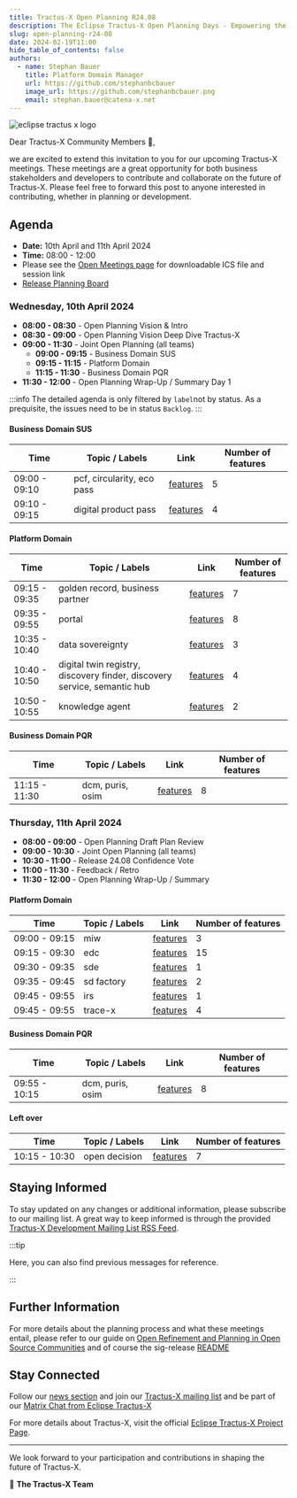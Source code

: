 ```yaml
---
title: Tractus-X Open Planning R24.08
description: The Eclipse Tractus-X Open Planning Days - Empowering the Catena-X Data Space
slug: open-planning-r24-08
date: 2024-02-19T11:00
hide_table_of_contents: false
authors:
  - name: Stephan Bauer
    title: Platform Domain Manager
    url: https://github.com/stephanbcbauer
    image_url: https://github.com/stephanbcbauer.png
    email: stephan.bauer@catena-x.net
---
```


![eclipse tractus x logo](@site/static/img/Tractus-X_openplanning.png)

Dear Tractus-X Community Members 🎉,

we are excited to extend this invitation to you for our upcoming Tractus-X meetings. These meetings are a great opportunity for both business stakeholders and developers to contribute and collaborate on the future of Tractus-X.
Please feel free to forward this post to anyone interested in contributing, whether in planning or development.

## Agenda

- **Date:** 10th April and 11th April 2024
- **Time:** 08:00 - 12:00
- Please see the [Open Meetings page](https://eclipse-tractusx.github.io/community/open-meetings) for downloadable ICS file and session link
- [Release Planning Board](https://github.com/orgs/eclipse-tractusx/projects/26/views/23)

<!--truncate-->

### Wednesday, 10th April 2024

- **08:00 - 08:30** - Open Planning Vision & Intro
- **08:30 - 09:00** - Open Planning Vision Deep Dive Tractus-X
- **09:00 - 11:30** - Joint Open Planning (all teams)
  - **09:00 - 09:15** - Business Domain SUS
  - **09:15 - 11:15** - Platform Domain
  - **11:15 - 11:30** - Business Domain PQR
- **11:30 - 12:00** - Open Planning Wrap-Up / Summary Day 1

:::info
The detailed agenda is only filtered by `label`not by status. As a prequisite, the issues need to be in status `Backlog`.
:::

#### Business Domain SUS

| Time | Topic / Labels | Link | Number of features |
| ---- | ----- | ------------- | ---- |
| 09:00 - 09:10 | pcf, circularity, eco pass | [features](https://github.com/eclipse-tractusx/sig-release/issues?q=is%3Aissue+is%3Aopen+issue%3A+628+591+632+638+614) | 5 |
| 09:10 - 09:15 | digital product pass | [features](https://github.com/orgs/eclipse-tractusx/projects/26/views/23?filterQuery=label%3A%22Prep-PI13%22+label%3A%22digital+product+pass%22&pane=issue&itemId=59170648) | 4 |

#### Platform Domain

| Time | Topic / Labels | Link | Number of features |
| ---- | ----- | ------------- | ---- |
| 09:15 - 09:35 | golden record, business partner | [features](https://github.com/orgs/eclipse-tractusx/projects/26/views/23?filterQuery=label%3A%22Prep-PI13%22+label%3A%22golden+record%22%2C%22business+partner%22) | 7 |
| 09:35 - 09:55 | portal | [features](https://github.com/orgs/eclipse-tractusx/projects/26/views/23?filterQuery=label%3A%22Prep-PI13%22++label%3A%22portal%22+) | 8 |
| 10:35 - 10:40 | data sovereignty | [features](https://github.com/eclipse-tractusx/sig-release/issues?q=is%3Aissue+is%3Aopen+issue%3A+584+583+581) | 3 |
| 10:40 - 10:50 | digital twin registry, discovery finder, discovery service, semantic hub | [features](https://github.com/orgs/eclipse-tractusx/projects/26/views/23?filterQuery=label%3A%22Prep-PI13%22+label%3A%22digital+twin+registry%22%2C%22discovery+finder%22%2C%22discovery+service%22%2C%22semantic+hub%22) | 4 |
| 10:50 - 10:55 | knowledge agent | [features](https://github.com/orgs/eclipse-tractusx/projects/26/views/23?filterQuery=label%3A%22Prep-PI13%22+label%3A%22knowledge+agent%22+) | 2 |


#### Business Domain PQR

| Time | Topic / Labels | Link | Number of features |
| ---- | ----- | ------------- | ---- |
| 11:15 - 11:30 | dcm, puris, osim | [features](https://github.com/orgs/eclipse-tractusx/projects/26/views/23?filterQuery=label%3A%22Prep-PI13%22+label%3A%22osim%22%2C%22puris%22%2C%22dcm%22+) | 8 |

### Thursday, 11th April 2024

- **08:00 - 09:00** - Open Planning Draft Plan Review
- **09:00 - 10:30** - Joint Open Planning (all teams)
- **10:30 - 11:00** - Release 24.08 Confidence Vote
- **11:00 - 11:30** - Feedback / Retro
- **11:30 - 12:00** - Open Planning Wrap-Up / Summary

#### Platform Domain

| Time | Topic / Labels | Link | Number of features |
| ---- | ----- | ------------- | ---- |
| 09:00 - 09:15 | miw | [features](https://github.com/orgs/eclipse-tractusx/projects/26/views/23?filterQuery=label%3A%22Prep-PI13%22+label%3A%22miw%22) | 3 |
| 09:15 - 09:30 | edc | [features](https://github.com/orgs/eclipse-tractusx/projects/26/views/23?filterQuery=label%3A%22Prep-PI13%22+label%3A%22edc%22) | 15 |
| 09:30 - 09:35 | sde | [features](https://github.com/orgs/eclipse-tractusx/projects/26/views/23?filterQuery=label%3A%22Prep-PI13%22+label%3A%22sde%22) | 1 |
| 09:35 - 09:45 | sd factory | [features](https://github.com/orgs/eclipse-tractusx/projects/26/views/23?filterQuery=label%3A%22Prep-PI13%22+label%3A%22sd+factory%22) | 2 |
| 09:45 - 09:55 | irs | [features](https://github.com/orgs/eclipse-tractusx/projects/26/views/23?filterQuery=label%3A%22Prep-PI13%22+label%3A%22irs%22) | 1 |
| 09:45 - 09:55 | trace-x | [features](https://github.com/orgs/eclipse-tractusx/projects/26/views/23?filterQuery=label%3A%22Prep-PI13%22+label%3A%22trace-x%22+) | 4 |

#### Business Domain PQR

| Time | Topic / Labels | Link | Number of features |
| ---- | ----- | ------------- | ---- |
| 09:55 - 10:15 | dcm, puris, osim | [features](https://github.com/orgs/eclipse-tractusx/projects/26/views/23?filterQuery=label%3A%22Prep-PI13%22+label%3A%22osim%22%2C%22puris%22%2C%22dcm%22+) | 8 |

#### Left over

| Time | Topic / Labels | Link | Number of features |
| ---- | ----- | ------------- | ---- |
| 10:15 - 10:30 | open decision  | [features](https://github.com/orgs/eclipse-tractusx/projects/26/views/23?sliceBy%5Bvalue%5D=open+decision) | 7 |

## Staying Informed

To stay updated on any changes or additional information, please subscribe to our mailing list. A great way to keep informed is through the provided [Tractus-X Development Mailing List RSS Feed](https://www.eclipse.org/lists/tractusx-dev/maillist.rss).

:::tip

Here, you can also find previous messages for reference.

:::

## Further Information

For more details about the planning process and what these meetings entail, please refer to our guide on [Open Refinement and Planning in Open Source Communities](https://github.com/eclipse-tractusx/sig-release/blob/main/docs/open-refinement-and-planning.md)
 and of course the sig-release [README](https://github.com/eclipse-tractusx/sig-release/blob/main/README.md)

## Stay Connected

Follow our [news section](https://eclipse-tractusx.github.io/blog) and join our [Tractus-X mailing list](https://eclipse-tractusx.github.io/docs/oss/how-to-contribute/#dev-mailinglist)
and be part of our [Matrix Chat from Eclipse Tractus-X](https://chat.eclipse.org/#/room/#tools.tractus-x:matrix.eclipse.org)

For more details about Tractus-X, visit the official [Eclipse Tractus-X Project Page](https://projects.eclipse.org/projects/automotive.tractusx).

---

We look forward to your participation and contributions in shaping the future of Tractus-X.

🚀 **The Tractus-X Team**

